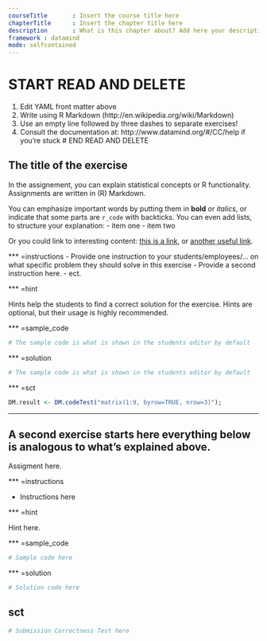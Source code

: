 ```yaml
--- 
courseTitle       : Insert the course title here
chapterTitle      : Insert the chapter title here
description       : What is this chapter about? Add here your description
framework : datamind
mode: selfcontained
--- 
```


# START READ AND DELETE 
  1. Edit YAML front matter above
  2. Write using R Markdown (http://en.wikipedia.org/wiki/Markdown)
  3. Use an empty line followed by three dashes to separate exercises!
  4. Consult the documentation at: http://www.datamind.org/#/CC/help if you're stuck
# END READ AND DELETE

## The title of the exercise

In the assignement, you can explain statistical concepts or R functionality. Assignments are written in (R) Markdown.

You can emphasize important words by putting them in **bold** or *italics*, or indicate that some parts are `r_code` with backticks. You can even add lists, to structure your explanation: 
- item one
- item two

Or you could link to interesting content: [this is a link](http://en.wikipedia.org/wiki/Markdown), or [another useful link](http://www.rstudio.com/ide/docs/authoring/using_markdown...).

*** =instructions
  - Provide one instruction to your students/employees/... on what specific problem they should solve in this exercise
  - Provide a second instruction here.
  - ect.

*** =hint

Hints help the students to find a correct solution for the exercise. Hints are optional, but their usage is highly recommended.

*** =sample_code

```r
# The sample code is what is shown in the students editor by default
```

*** =solution

```r
# The sample code is what is shown in the students editor by default
```

*** =sct

```r
DM.result <- DM.codeTest("matrix(1:9, byrow=TRUE, nrow=3)");
```

---

## A second exercise starts here everything below is analogous to what's explained above.

Assigment here.

*** =instructions

- Instructions here
  
*** =hint

Hint here. 

*** =sample_code

```r
# Sample code here
```

*** =solution

```r
# Solution code here 
```

## sct
```r
# Submission Correctness Test here
```
